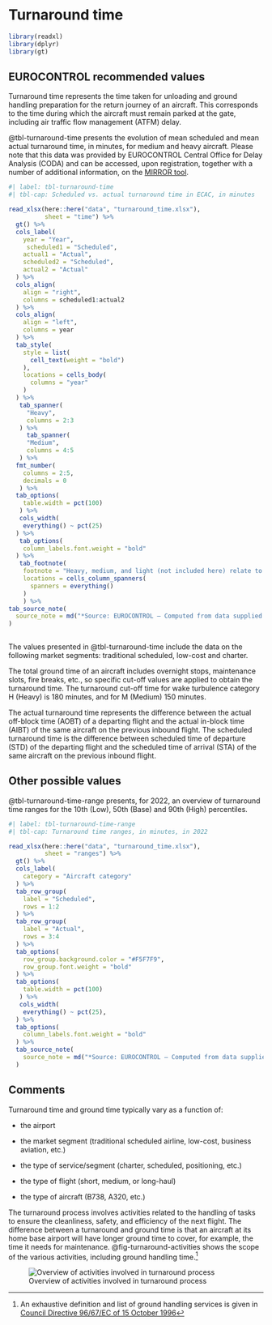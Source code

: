 # Turnaround time {#sec-turnaround-time}

```r
library(readxl)
library(dplyr)
library(gt)
```

## EUROCONTROL recommended values

Turnaround time represents the time taken for unloading and ground handling 
preparation for the return journey of an aircraft. This corresponds to the time 
during which the aircraft must remain parked at the gate, including air traffic
flow management (ATFM) delay.

@tbl-turnaround-time presents the evolution of mean scheduled and mean actual
turnaround time, in minutes, for medium and heavy aircraft. Please note that 
this data was provided by EUROCONTROL Central Office for Delay Analysis (CODA) 
and can be accessed, upon registration, together with a number of additional 
information, on the [MIRROR tool](https://www.eurocontrol.int/tool/mirror).

```r
#| label: tbl-turnaround-time
#| tbl-cap: Scheduled vs. actual turnaround time in ECAC, in minutes

read_xlsx(here::here("data", "turnaround_time.xlsx"),
          sheet = "time") %>% 
  gt() %>% 
  cols_label(
    year = "Year",
     scheduled1 = "Scheduled",
    actual1 = "Actual",
    scheduled2 = "Scheduled",
    actual2 = "Actual"
  ) %>% 
  cols_align(
    align = "right",
    columns = scheduled1:actual2
  ) %>% 
  cols_align(
    align = "left",
    columns = year
  ) %>% 
  tab_style(
    style = list(
      cell_text(weight = "bold")
    ),
    locations = cells_body(
      columns = "year"
    )
  ) %>% 
   tab_spanner(
     "Heavy",
     columns = 2:3
   ) %>%
     tab_spanner(
     "Medium",
     columns = 4:5
   ) %>% 
  fmt_number(
    columns = 2:5,
    decimals = 0
   ) %>%
  tab_options(
    table.width = pct(100)
   ) %>% 
   cols_width(
    everything() ~ pct(25)
  ) %>% 
   tab_options(
    column_labels.font.weight = "bold"
  ) %>% 
   tab_footnote(
    footnote = "Heavy, medium, and light (not included here) relate to ICAO wake vortex aircraft categories based on the maximum certified take-off mass: Heavy aircraft types of 136,000 kg (300,000 lb) or more; Medium aircraft types less than 136,000 kg (300,000 lb) and more than 7,000 kg (15,500 lb); Light aircraft types of 7,000 kg (15,500 lb) or less",
    locations = cells_column_spanners(
      spanners = everything()
    )
    ) %>% 
tab_source_note(
  source_note = md("*Source: EUROCONTROL – Computed from data supplied by the airline members to CODA*")
)
  
```

The values presented in @tbl-turnaround-time include the data on the following 
market segments: traditional scheduled, low-cost and charter.

The total ground time of an aircraft includes overnight stops, maintenance slots,
fire breaks, etc., so specific cut-off values are applied to obtain the turnaround
time. The turnaround cut-off time for wake turbulence category H (Heavy) is 180 
minutes, and for M (Medium) 150 minutes.

The actual turnaround time represents the difference between the actual off-block
time (AOBT) of a departing flight and the actual in-block time (AIBT) of the same
aircraft on the previous inbound flight. The scheduled turnaround time is the 
difference between scheduled time of departure (STD) of the departing flight and 
the scheduled time of arrival (STA) of the same aircraft on the previous inbound flight.

## Other possible values

@tbl-turnaround-time-range presents, for 2022, an overview of turnaround time 
ranges for the 10th (Low), 50th (Base) and 90th (High) percentiles.

```r
#| label: tbl-turnaround-time-range
#| tbl-cap: Turnaround time ranges, in minutes, in 2022

read_xlsx(here::here("data", "turnaround_time.xlsx"),
          sheet = "ranges") %>% 
  gt() %>% 
  cols_label(
    category = "Aircraft category"
  ) %>% 
  tab_row_group(
    label = "Scheduled",
    rows = 1:2
  ) %>% 
  tab_row_group(
    label = "Actual",
    rows = 3:4
  ) %>%
  tab_options(
    row_group.background.color = "#F5F7F9",
    row_group.font.weight = "bold"
  ) %>% 
  tab_options(
    table.width = pct(100)
   ) %>% 
   cols_width(
    everything() ~ pct(25),
  ) %>% 
  tab_options(
    column_labels.font.weight = "bold"
  ) %>% 
  tab_source_note(
    source_note = md("*Source: EUROCONTROL – Computed from data supplied by the airline members to CODA*")
  )
```

## Comments

Turnaround time and ground time typically vary as a function of:

* the airport

* the market segment (traditional scheduled airline, low-cost, business aviation, etc.)

* the type of service/segment (charter, scheduled, positioning, etc.)

* the type of flight (short, medium, or long-haul)

* the type of aircraft (B738, A320, etc.)

The turnaround process involves activities related to the handling of tasks to ensure the cleanliness, safety, and efficiency of the next flight. The difference between a turnaround and ground time is that an aircraft at its home base airport will have longer ground time to cover, for example, the time it needs for maintenance. @fig-turnaround-activities shows the scope of the various activities, 
including ground handling time.^[An exhaustive definition and list of ground handling services is given in [Council Directive 96/67/EC of 15 October 1996](http://eur-lex.europa.eu/legal-content/EN/ALL/?uri=CELEX%3A31996L0067)] 

![Overview of activities involved in turnaround process](../figures/turnaround_activities.svg){#fig-turnaround-activities}